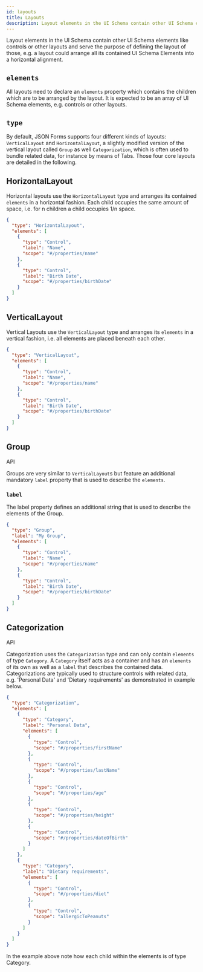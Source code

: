 ```yaml
---
id: layouts
title: Layouts
description: Layout elements in the UI Schema contain other UI Schema elements like controls or other layouts
---
```



Layout elements in the UI Schema contain other UI Schema elements like controls or other layouts and serve the purpose of defining the layout of those, e.g. a layout could arrange all its contained UI Schema Elements into a horizontal alignment.

## `elements`

All layouts need to declare an `elements` property which contains the children which are to be arranged by the layout.
It is expected to be an array of UI Schema elements, e.g. controls or other layouts.

## `type`

By default, JSON Forms supports four different kinds of layouts: `VerticalLayout` and `HorizontalLayout`, a slightly modified version of the vertical layout called `Group` as well `Categorization`, which is often used to bundle related data, for instance by means of Tabs.
Those four core layouts are detailed in the following.

## HorizontalLayout

<ApiLink link='core/interfaces/horizontallayout.html' title='API' />

Horizontal layouts use the `HorizontalLayout` type and arranges its contained `elements` in a horizontal fashion.
Each child occupies the same amount of space, i.e. for n children a child occupies 1/n space.

```json
{
  "type": "HorizontalLayout",
  "elements": [
    {
      "type": "Control",
      "label": "Name",
      "scope": "#/properties/name"
    },
    {
      "type": "Control",
      "label": "Birth Date",
      "scope": "#/properties/birthDate"
    }
  ]
}
```

<DemoButton to='/examples/layouts#horizontal-layout' label='Demo' />

## VerticalLayout

<ApiLink link='core/interfaces/verticallayout.html' title='API' />

Vertical Layouts use the `VerticalLayout` type and arranges its `elements` in a vertical fashion, i.e. all elements are placed beneath each other.

```json
{
  "type": "VerticalLayout",
  "elements": [
    {
      "type": "Control",
      "label": "Name",
      "scope": "#/properties/name"
    },
    {
      "type": "Control",
      "label": "Birth Date",
      "scope": "#/properties/birthDate"
    }
  ]
}
```

<DemoButton to='/examples/layouts#vertical-layout' label='Demo' />

## Group

<ApiLink link='core/interfaces/grouplayout.html'>API</ApiLink>

Groups are very similar to `VerticalLayout`s but feature an additional mandatory `label` property
that is used to describe the `elements`.

### `label`

The label property defines an additional string that is used to describe the elements of the Group.

```json
{
  "type": "Group",
  "label": "My Group",
  "elements": [
    {
      "type": "Control",
      "label": "Name",
      "scope": "#/properties/name"
    },
    {
      "type": "Control",
      "label": "Birth Date",
      "scope": "#/properties/birthDate"
    }
  ]
}
```

<DemoButton to='/examples/layouts#group' label='Demo' />

## Categorization

<ApiLink link='core/interfaces/categorization.html'>API</ApiLink>

Categorization uses the `Categorization` type and can only contain `elements` of type `Category`. A `Category` itself acts as a container and has an `elements` of its own as well as a `label` that describes the contained data.
Categorizations are typically used to structure controls with related data, e.g. 'Personal Data' and 'Dietary requirements' as demonstrated in example below.

```json
{
  "type": "Categorization",
  "elements": [
    {
      "type": "Category",
      "label": "Personal Data",
      "elements": [
        {
          "type": "Control",
          "scope": "#/properties/firstName"
        },
        {
          "type": "Control",
          "scope": "#/properties/lastName"
        },
        {
          "type": "Control",
          "scope": "#/properties/age"
        },
        {
          "type": "Control",
          "scope": "#/properties/height"
        },
        {
          "type": "Control",
          "scope": "#/properties/dateOfBirth"
        }
      ]
    },
    {
      "type": "Category",
      "label": "Dietary requirements",
      "elements": [
        {
          "type": "Control",
          "scope": "#/properties/diet"
        },
        {
          "type": "Control",
          "scope": "allergicToPeanuts"
        }
      ]
    }
  ]
}
```

In the example above note how each child within the elements is of type Category.

<DemoButton to='/examples/categorization' label='Demo' />
